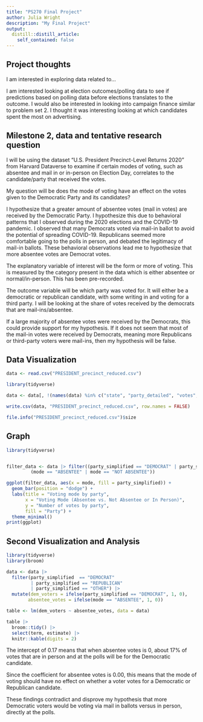```yaml
---
title: "PS270 Final Project"
author: Julia Wright
description: "My Final Project"
output:
  distill::distill_article:
    self_contained: false
---
```


## Project thoughts

I am interested in exploring data related to...

I am interested looking at election outcomes/polling data to see if predictions based on polling data before elections translates to the outcome. I would also be interested in looking into campaign finance similar to problem set 2. I thought it was interesting looking at which candidates spent the most on advertising. 

## Milestone 2, data and tentative research question
I will be using the dataset “U.S. President Precinct-Level Returns 2020” from Harvard Dataverse to examine if certain modes of voting, such as absentee and mail in or in-person on Election Day, correlates to the candidate/party that received the votes. 

My question will be does the mode of voting have an effect on the votes given to the Democratic Party and its candidates? 

I hypothesize that a greater amount of absentee votes (mail in votes) are received by the Democratic Party. I hypothesize this due to behavioral patterns that I observed during the 2020 elections and the COVID-19 pandemic. I observed that many Democrats voted via mail-in ballot to avoid the potential of spreading COVID-19. Republicans seemed more comfortable going to the polls in person, and debated the legitimacy of mail-in ballots. These behavioral observations lead me to hypothesize that more absentee votes are Democrat votes. 

The explanatory variable of interest will be the form or more of voting. This is measured by the category present in the data which is either absentee or normal/in-person. This has been pre-recorded. 

The outcome variable will be which party was voted for. It will either be a democratic or republican candidate, with some writing in and voting for a third party. I will be looking at the share of votes received by the democrats that are mail-ins/absentee. 

If a large majority of absentee votes were received by the Democrats, this could provide support for my hypothesis. If it does not seem that most of the mail-in votes were received by Democrats, meaning more Republicans or third-party voters were mail-ins, then my hypothesis will be false. 

## Data Visualization

```r
data <- read.csv("PRESIDENT_precinct_reduced.csv")

library(tidyverse)

data <- data[, !(names(data) %in% c("state", "party_detailed", "votes", "year", "precinct", "office", "county_name", "county_fips", "jurisdiction_name", "jurisdiction_fips", "candidate", "district", "dataverse", "stage", "special", "writein", "state_po", "state_fips", "state_cen", "state_ic", "date", "readme_check", "magnitude"))]

write.csv(data, "PRESIDENT_precinct_reduced.csv", row.names = FALSE)

file.info("PRESIDENT_precinct_reduced.csv")$size 


```

## Graph 
```r
library(tidyverse)


filter_data <- data |> filter((party_simplified == "DEMOCRAT" | party_simplified == "REPUBLICAN" | party_simplified == "OTHER") &
         (mode == "ABSENTEE" | mode == "NOT ABSENTEE"))

ggplot(filter_data, aes(x = mode, fill = party_simplified)) +
  geom_bar(position = "dodge") +
  labs(title = "Voting mode by party",
       x = "Voting Mode (Absentee vs. Not Absentee or In Person)",
       y = "Number of votes by party",
       fill = "Party") +
  theme_minimal()
print(ggplot)
```

## Second Visualization and Analysis

```r
library(tidyverse)
library(broom)

data <- data |>
  filter(party_simplified  == "DEMOCRAT"
         | party_simplified == "REPUBLICAN"
         | party_simplified == "OTHER") |>
  mutate(dem_voters = ifelse(party_simplified == "DEMOCRAT", 1, 0),
        absentee_votes = ifelse(mode == "ABSENTEE", 1, 0))

table <- lm(dem_voters ~ absentee_votes, data = data)

table |>
  broom::tidy() |>
  select(term, estimate) |>  
  knitr::kable(digits = 2)
```

The intercept of 0.17 means that when absentee votes is 0, about 17% of votes that are in person and at the polls will be for the Democratic candidate. 

Since the coefficient for absentee votes is 0.00, this means that the mode of voting should have no effect on whether a voter votes for a Democratic or Republican candidate. 

These findings contradict and disprove my hypothesis that more Democratic voters would be voting via mail in ballots versus in person, directly at the polls. 

